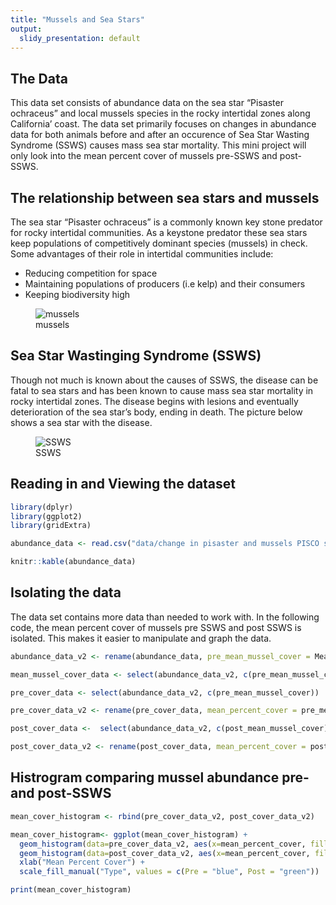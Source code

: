 ```yaml
---
title: "Mussels and Sea Stars"
output:
  slidy_presentation: default
---
```


## The Data

This data set consists of abundance data on the sea star "Pisaster ochraceus" and local mussels species in the rocky intertidal zones along California' coast. The data set primarily focuses on changes in abundance data for both animals before and after an occurence of Sea Star Wasting Syndrome (SSWS) causes mass sea star mortality. This mini project will only look into the mean percent cover of mussels pre-SSWS and post-SSWS.



## The relationship between sea stars and mussels

The sea star "Pisaster ochraceus" is a commonly known key stone predator for rocky intertidal communities. As a keystone predator these sea stars keep populations of competitively dominant species (mussels) in check. Some advantages of their role in intertidal communities include:

- Reducing competition for space
- Maintaining populations of producers (i.e kelp) and their consumers
- Keeping biodiversity high

![mussels](https://inverts.wallawalla.edu/Echinodermata/Class%20Asteroidea/Pisaster%20Predate%20mussels.jpg)


## Sea Star Wastinging Syndrome (SSWS)

Though not much is known about the causes of SSWS, the disease can be fatal to sea stars and has been known to cause mass sea star mortality in rocky intertidal zones. The disease begins with lesions and eventually deterioration of the sea star's body, ending in death. The picture below shows a sea star with the disease. 

![SSWS](https://www.fondriest.com/news/wp-content/uploads/2018/04/Seastar_white_lesions.jpg)



## Reading in and Viewing the dataset
```r
library(dplyr)
library(ggplot2)
library(gridExtra)
```

```r
abundance_data <- read.csv("data/change in pisaster and mussels PISCO sites.csv")
```


```r
knitr::kable(abundance_data)
```



## Isolating the data

The data set contains more data than needed to work with. In the following code, the mean percent cover of mussels pre SSWS and post SSWS is isolated. This makes it easier to manipulate and graph the data. 

```r
abundance_data_v2 <- rename(abundance_data, pre_mean_mussel_cover = Mean.percent_cover_Mytcal..pre.SSWS,post_mean_mussel_cover = Mean.percent_cover_Mytcal..post.SSWS)

```

```r
mean_mussel_cover_data <- select(abundance_data_v2, c(pre_mean_mussel_cover, post_mean_mussel_cover))

```

```r
pre_cover_data <- select(abundance_data_v2, c(pre_mean_mussel_cover))

pre_cover_data_v2 <- rename(pre_cover_data, mean_percent_cover = pre_mean_mussel_cover)
```

```r
post_cover_data <-  select(abundance_data_v2, c(post_mean_mussel_cover))

post_cover_data_v2 <- rename(post_cover_data, mean_percent_cover = post_mean_mussel_cover)
```



## Histrogram comparing mussel abundance pre- and post-SSWS

```r
mean_cover_histogram <- rbind(pre_cover_data_v2, post_cover_data_v2)

mean_cover_histogram<- ggplot(mean_cover_histogram) + 
  geom_histogram(data=pre_cover_data_v2, aes(x=mean_percent_cover, fill = "Pre"), alpha = 0.5) +
  geom_histogram(data=post_cover_data_v2, aes(x=mean_percent_cover, fill = "Post"), alpha = 0.5) + 
  xlab("Mean Percent Cover") + 
  scale_fill_manual("Type", values = c(Pre = "blue", Post = "green"))

print(mean_cover_histogram)
```


